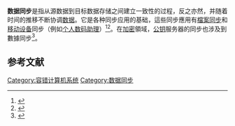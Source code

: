 '''数据同步'''是指从源数据到目标数据存储之间建立一致性的过程，反之亦然，并随着时间的推移不断协调[[数据|数据]]。它是各种同步应用的基础，這些同步應用有[[檔案同步|檔案同步]]和[[移动设备|移动设备]]同步（例如[[个人数码助理|个人数码助理]]）<ref name="Agarwal2002">{{Cite journal|title=On the scalability of data synchronization protocols for PDAs and mobile devices|last=Agarwal, S.|last2=Starobinski, D.|journal=IEEE Network|issue=4|doi=10.1109/MNET.2002.1020232|year=2002|volume=16|pages=22–28|bibcode=10.1.1.12.5572|last3=Ari Trachtenberg|authorlink3=Ari Trachtenberg}}</ref><ref name="ieeesw1">
{{Cite journal|title=Piloting a Mobile-App Ecosystem for Smart Farming|last=S. Braun|last2=R. Carbon|journal=IEEE Software|issue=4|doi=10.1109/MS.2016.98|year=2016|volume=33|pages=9–14|last3=M. Naab}}</ref>。在[[加密|加密]]領域，[[公开密钥加密|公钥]]服务器的同步也涉及到數據同步<ref>{{Cite web|title=sks.dnsalias.net|url=http://sks.dnsalias.net/|accessdate=2019-07-17|archiveurl=https://web.archive.org/web/20070305084833/http://sks.dnsalias.net/|archivedate=2007-03-05}}</ref>。

==参考文献==
{{reflist}}

[[Category:容错计算机系统|Category:容错计算机系统]]
[[Category:数据同步|Category:数据同步]]